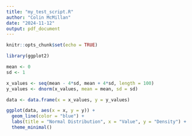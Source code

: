 ```yaml
---
title: "my_test_script.R"
author: "Colin McMillan"
date: "2024-11-12"
output: pdf_document
---
```


```r
knitr::opts_chunk$set(echo = TRUE)
```

```r
library(ggplot2)

mean <- 0
sd <- 1

x_values <- seq(mean - 4*sd, mean + 4*sd, length = 100)
y_values <- dnorm(x_values, mean = mean, sd = sd)

data <- data.frame(x = x_values, y = y_values)

ggplot(data, aes(x = x, y = y)) +
  geom_line(color = "blue") +
  labs(title = "Normal Distribution", x = "Value", y = "Density") +
  theme_minimal()
````
